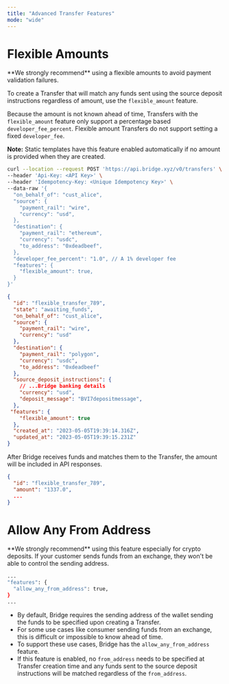 ```yaml
---
title: "Advanced Transfer Features"
mode: "wide"
---
```


# **Flexible Amounts**

<Tip>
  **We strongly recommend** using a flexible amounts to avoid payment validation failures.
</Tip>

To create a Transfer that will match any funds sent using the source deposit instructions regardless of amount, use the `flexible_amount` feature.

Because the amount is not known ahead of time, Transfers with the `flexible_amount` feature only support a percentage based `developer_fee_percent`. Flexible amount Transfers do not support setting a fixed `developer_fee`.

**Note:** Static templates have this feature enabled automatically if no amount is provided when they are created.

```bash Request expandable
curl --location --request POST 'https://api.bridge.xyz/v0/transfers' \
--header 'Api-Key: <API Key>' \
--header 'Idempotency-Key: <Unique Idempotency Key>' \
--data-raw '{
  "on_behalf_of": "cust_alice",
  "source": {
    "payment_rail": "wire",
    "currency": "usd",
  },
  "destination": {
    "payment_rail": "ethereum",
    "currency": "usdc",
    "to_address": "0xdeadbeef",
  },
  "developer_fee_percent": "1.0", // A 1% developer fee
  "features": {
    "flexible_amount": true,
  }
}'
```

```json Response expandable
{
  "id": "flexible_transfer_789",
  "state": "awaiting_funds",
  "on_behalf_of": "cust_alice",
  "source": {
    "payment_rail": "wire",
    "currency": "usd"
  },
  "destination": {
    "payment_rail": "polygon",
    "currency": "usdc",
    "to_address": "0xdeadbeef"
  },
  "source_deposit_instructions": {
    // ...Bridge banking details
    "currency": "usd",
    "deposit_message": "BVI7depositmessage",
  },
 "features": {
    "flexible_amount": true
  },
  "created_at": "2023-05-05T19:39:14.316Z",
  "updated_at": "2023-05-05T19:39:15.231Z"
}
```

After Bridge receives funds and matches them to the Transfer, the amount will be included in API responses.

```json Response
{
  "id": "flexible_transfer_789",
  "amount": "1337.0",
  ...
}
```

# **Allow Any From Address**

<Tip>
  **We strongly recommend** using this feature especially for crypto deposits. If your customer sends funds from an exchange, they won't be able to control the sending address.
</Tip>

```bash Request
...
"features": {
  "allow_any_from_address": true,
}
...
```

- By default, Bridge requires the sending address of the wallet sending the funds to be specified upon creating a Transfer.
- For some use cases like consumer sending funds from an exchange, this is difficult or impossible to know ahead of time.
- To support these use cases, Bridge has the `allow_any_from_address` feature.
- If this feature is enabled, no `from_address` needs to be specified at Transfer creation time and any funds sent to the source deposit instructions will be matched regardless of the `from_address`.